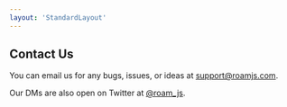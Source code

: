 ```yaml
---
layout: 'StandardLayout'
---
```


## Contact Us

You can email us for any bugs, issues, or ideas at support@roamjs.com.

Our DMs are also open on Twitter at [@roam_js](https://twitter.com/roamjs).
